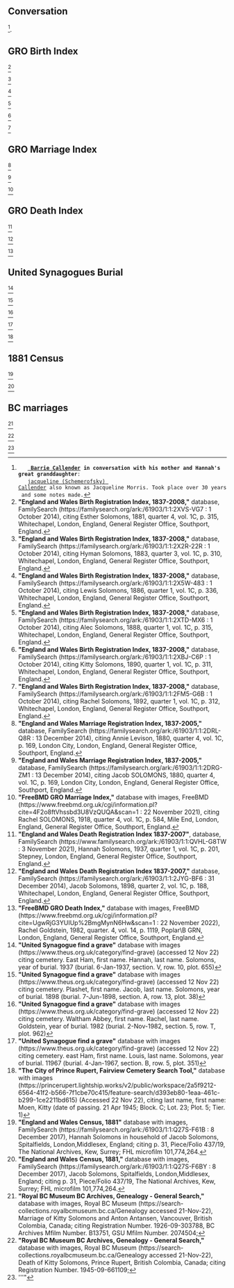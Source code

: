 == Conversation ==

<ref name="CONVO-JC">
    '''[[Callender-401 | Barrie Callender]] in conversation with his mother and Hannah's great granddaughter''': 
    [[Schemerofsky-1 |jacqueline (Schemerofsky) Callender]] also known as Jacqueline Morris. Took place over 30 years and some notes made.
</ref>.

== GRO Birth Index ==
<ref name="BC1">
'''"England and Wales Birth Registration Index, 1837-2008,"''' database, FamilySearch (https://familysearch.org/ark:/61903/1:1:2XVS-VG7 : 1 October 2014),
citing Esther Solomons, 1881, quarter 4, vol. 1C, p. 315, Whitechapel, London, England, General Register Office, Southport, England. 
</ref>

<ref name="BC2">
'''"England and Wales Birth Registration Index, 1837-2008,"''' database, FamilySearch (https://familysearch.org/ark:/61903/1:1:2X2R-22R : 1 October 2014), 
citing Hyman Solomons, 1883, quarter 3, vol. 1C, p. 310, Whitechapel, London, England, General Register Office, Southport, England. 
</ref>

<ref name="BC3">
'''"England and Wales Birth Registration Index, 1837-2008,"''' database, FamilySearch (https://familysearch.org/ark:/61903/1:1:2X5W-483 : 1 October 2014),
citing Lewis Solomons, 1886, quarter 1, vol. 1C, p. 336, Whitechapel, London, England, General Register Office, Southport, England. 
</ref>

<ref name="BC4">
'''"England and Wales Birth Registration Index, 1837-2008,"''' database, FamilySearch (https://familysearch.org/ark:/61903/1:1:2XTD-MX6 : 1 October 2014),
citing Alec Solomons, 1888, quarter 1, vol. 1C, p. 315, Whitechapel, London, England, General Register Office, Southport, England.
</ref>

<ref name="BC5">
'''"England and Wales Birth Registration Index, 1837-2008,"''' database, FamilySearch (https://familysearch.org/ark:/61903/1:1:2XBJ-C6P : 1 October 2014),
citing Kitty Solomons, 1890, quarter 1, vol. 1C, p. 311, Whitechapel, London, England, General Register Office, Southport, England.
</ref>

<ref name="BC6">
'''"England and Wales Birth Registration Index, 1837-2008,"''' database, FamilySearch (https://familysearch.org/ark:/61903/1:1:2FM5-G6B : 1 October 2014),
citing Rachel Solomons, 1892, quarter 1, vol. 1C, p. 312, Whitechapel, London, England, General Register Office, Southport, England.
</ref>

== GRO Marriage Index ==
<ref name="MC1">
'''"England and Wales Marriage Registration Index, 1837-2005,"''' database, FamilySearch (https://familysearch.org/ark:/61903/1:1:2DRL-Q8R : 13 December 2014),
citing Annie Levison, 1880, quarter 4, vol. 1C, p. 169, London City, London, England, General Register Office, Southport, England.
</ref>

<ref name="MC1">
'''"England and Wales Marriage Registration Index, 1837-2005,"''' database, FamilySearch (https://familysearch.org/ark:/61903/1:1:2DRG-ZM1 : 13 December 2014), 
citing Jacob SOLOMONS, 1880, quarter 4, vol. 1C, p. 169, London City, London, England, General Register Office, Southport, England.
</ref>

<ref name="MC1">
'''"FreeBMD GRO Marriage Index,"''' database with images, FreeBMD (https://www.freebmd.org.uk/cgi/information.pl?cite=4F2o8ftVhssbd3U8VzQUQA&scan=1 : 22 November 2021), 
citing Rachel SOLOMONS, 1918, quarter 4, vol. 1C, p. 584, Mile End, London, England, General Register Office, Southport, England.
</ref>


== GRO Death Index ==
<ref name="DC1">
'''"England and Wales Death Registration Index 1837-2007"''', database, FamilySearch (https://www.familysearch.org/ark:/61903/1:1:QVHL-G8TW : 3 November 2021),
Hannah Solomons, 1937, quarter 1, vol. 1C, p. 201, Stepney, London, England, General Register Office, Southport, England.
</ref>

<ref name="DC1">
'''"England and Wales Death Registration Index 1837-2007,"''' database, FamilySearch (https://familysearch.org/ark:/61903/1:1:2JYG-BF6 : 31 December 2014),
Jacob Solomons, 1898, quarter 2, vol. 1C, p. 188, Whitechapel, London, England, General Register Office, Southport, England.
</ref>

<ref name="DC1">
'''"FreeBMD GRO Death Index,"''' database with images, FreeBMD (https://www.freebmd.org.uk/cgi/information.pl?cite=UgwRjG3YUIUp%2BmgMynN6Hw&scan=1 : 22 November 2022),
Rachel Goldstein, 1982, quarter. 4, vol. 14, p. 1119, Poplar\B GRN, London, England, General Register Office, Southport, England.
</ref>

== United Synagogues Burial ==
<ref name="BUR1">
'''"United Synagogue find a grave"''' database with images (https://www.theus.org.uk/category/find-grave) (accessed 12 Nov 22)
citing cemetery. East Ham, first name. Hannah, last name. Solomons, year of burial. 1937
(burial. 6-Jan-1937, section. V, row. 10, plot. 655)
</ref>

<ref name="BUR1">
'''"United Synagogue find a grave"''' database with images (https://www.theus.org.uk/category/find-grave) (accessed 12 Nov 22)
citing cemetery. Plashet, first name. Jacob, last name. Solomons, year of burial. 1898
(burial. 7-Jun-1898, section. A, row. 13, plot. 38)
</ref>

<ref name="BUR1">
'''"United Synagogue find a grave"''' database with images (https://www.theus.org.uk/category/find-grave) (accessed 12 Nov 22)
citing cemetery. Waltham Abbey, first name. Rachel, last name. Goldstein, year of burial. 1982
(burial. 2-Nov-1982, section. 5, row. T, plot. 962)
</ref>

<ref name="BUR1">
'''"United Synagogue find a grave"''' database with images (https://www.theus.org.uk/category/find-grave) (accessed 12 Nov 22)
citing cemetery. east Ham, first name. Louis, last name. Solomons, year of burial. 11967
(burial. 4-Jan-1967, section. B, row. 5, plot. 351)
</ref>

<ref name="BUR1">
'''"The City of Prince Rupert, Fairview Cemetery Search Tool,"''' database with images (https://princerupert.lightship.works/v2/public/workspace/2a5f9212-6564-41f2-b566-7f1cbe70c415/feature-search/d393eb80-1eaa-461c-b299-1ce2211bd615) (Accessed 22 Nov 22),
citing last name, first name: Moen, Kitty (date of passing. 21 Apr 1945; Block. C; Lot. 23; Plot. 5; Tier. 1)
</ref>


== 1881 Census ==
<ref name="1881Census">
'''"England and Wales Census, 1881"''' database with images, FamilySearch (https://familysearch.org/ark:/61903/1:1:Q27S-F61B : 8 December 2017), 
Hannah Solomons in household of Jacob Solomons, Spitalfields, London,Middlesex, England; 
citing p. 31, Piece/Folio 437/19, The National Archives, Kew, Surrey; FHL microfilm 101,774,264.
</ref>

<ref name="1881Census">
'''"England and Wales Census, 1881,"''' database with images, FamilySearch (https://familysearch.org/ark:/61903/1:1:Q27S-F6BY : 8 December 2017),
Jacob Solomons, Spitalfields, London,Middlesex, England;
citing p. 31, Piece/Folio 437/19, The National Archives, Kew, Surrey; FHL microfilm 101,774,264.
</ref>

== BC marriages ==
<ref name="MC1">
'''"Royal BC Museum BC Archives, Genealogy - General Search,"''' database with images, Royal BC Museum (https://search-collections.royalbcmuseum.bc.ca/Genealogy accessed 21-Nov-22),
Marriage of Kitty Solomons and Anton Antansen, Vancouver, British Colombia, Canada;
citing Registration Number. 1926-09-303788, BC Archives Mfilm Number. B13751, GSU Mfilm Number. 2074504;
</ref>

<ref name="DC1">
'''"Royal BC Museum BC Archives, Genealogy - General Search,"''' database with images, Royal BC Museum (https://search-collections.royalbcmuseum.bc.ca/Genealogy accessed 21-Nov-22),
Death of Kitty Solomons, Prince Rupert, British Colombia, Canada;
citing Registration Number. 1945-09-661109;
</ref>

<ref name="BUR1">
'''"
</ref>